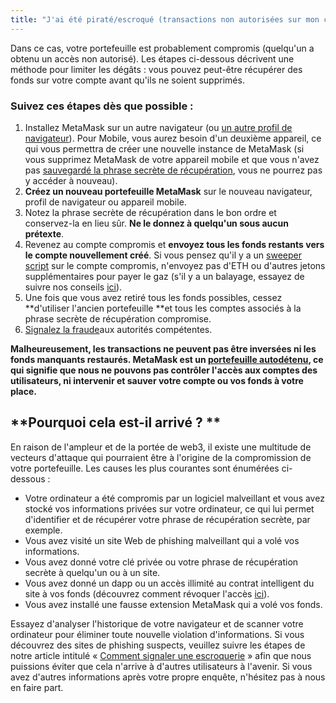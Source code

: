 ```yaml
---
title: "J'ai été piraté/escroqué (transactions non autorisées sur mon compte)"
---
```


Dans ce cas, votre portefeuille est probablement compromis (quelqu'un a obtenu un accès non autorisé). Les étapes ci-dessous décrivent une méthode pour limiter les dégâts : vous pouvez peut-être récupérer des fonds sur votre compte avant qu'ils ne soient supprimés.

### Suivez ces étapes dès que possible :

1. Installez MetaMask sur un autre navigateur (ou [un autre profil de navigateur](https://consensys.net/blog/metamask/how-to-manage-multiple-wallets-with-metamask/)). Pour Mobile, vous aurez besoin d'un deuxième appareil, ce qui vous permettra de créer une nouvelle instance de MetaMask (si vous supprimez MetaMask de votre appareil mobile et que vous n'avez pas [sauvegardé la phrase secrète de récupération](/privacy-and-security/what-is-a-secret-recovery-phrase-and-how-to-keep-your-crypto-wallet-secure), vous ne pourrez pas y accéder à nouveau).
2. **Créez un nouveau portefeuille MetaMask** sur le nouveau navigateur, profil de navigateur ou appareil mobile.
3. Notez la phrase secrète de récupération dans le bon ordre et conservez-la en lieu sûr. **Ne le donnez à quelqu'un sous aucun prétexte**.
4. Revenez au compte compromis et **envoyez tous les fonds restants vers le compte nouvellement créé**. Si vous pensez qu'il y a un [sweeper script](/privacy-and-security/staying-safe-in-web3/sweeper-bots-scripts) sur le compte compromis, n'envoyez pas d'ETH ou d'autres jetons supplémentaires pour payer le gaz (s'il y a un balayage, essayez de suivre nos conseils [ici](/privacy-and-security/staying-safe-in-web3/fighting-back-against-sweeper-bots)).
5. Une fois que vous avez retiré tous les fonds possibles, cessez **d'utiliser l'ancien portefeuille **et tous les comptes associés à la phrase secrète de récupération compromise.
6. [Signalez la fraude](/privacy-and-security/how-to-report-a-scam)aux autorités compétentes.

**Malheureusement, les transactions ne peuvent pas être inversées ni les fonds manquants restaurés. MetaMask est un [portefeuille autodétenu](/getting-started/metamask-is-a-self-custodial-wallet), ce qui signifie que nous ne pouvons pas contrôler l'accès aux comptes des utilisateurs, ni intervenir et sauver votre compte ou vos fonds à votre place.**

## **Pourquoi cela est-il arrivé ? **

En raison de l'ampleur et de la portée de web3, il existe une multitude de vecteurs d'attaque qui pourraient être à l'origine de la compromission de votre portefeuille. Les causes les plus courantes sont énumérées ci-dessous :

- Votre ordinateur a été compromis par un logiciel malveillant et vous avez stocké vos informations privées sur votre ordinateur, ce qui lui permet d'identifier et de récupérer votre phrase de récupération secrète, par exemple.
- Vous avez visité un site Web de phishing malveillant qui a volé vos informations.
- Vous avez donné votre clé privée ou votre phrase de récupération secrète à quelqu'un ou à un site.
- Vous avez donné un dapp ou un accès illimité au contrat intelligent du site à vos fonds (découvrez comment révoquer l'accès [ici](/privacy-and-security/how-to-revoke-smart-contract-allowances-token-approvals)).
- Vous avez installé une fausse extension MetaMask qui a volé vos fonds.

Essayez d'analyser l'historique de votre navigateur et de scanner votre ordinateur pour éliminer toute nouvelle violation d'informations. Si vous découvrez des sites de phishing suspects, veuillez suivre les étapes de notre article intitulé « [Comment signaler une escroquerie](/privacy-and-security/how-to-report-a-scam) » afin que nous puissions éviter que cela n'arrive à d'autres utilisateurs à l'avenir. Si vous avez d'autres informations après votre propre enquête, n'hésitez pas à nous en faire part.
